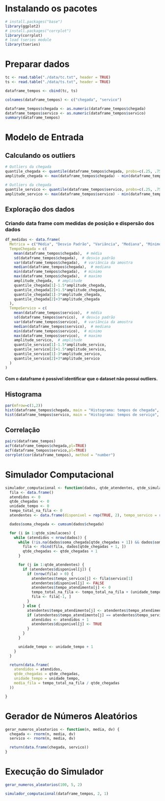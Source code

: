 # Instalando os pacotes
```r
# install.packages("base")
library(ggplot2)
# install.packages("corrplot")
library(corrplot)
# load tseries module
library(tseries)
```

# Preparar dados
```r
tc <- read.table("./data/tc.txt", header = TRUE)
ts <- read.table("./data/ts.txt", header = TRUE)

dataframe_tempos <- cbind(tc, ts)

colnames(dataframe_tempos) <- c("chegada", "servico")

dataframe_tempos$chegada <- as.numeric(dataframe_tempos$chegada)
dataframe_tempos$servico <- as.numeric(dataframe_tempos$servico)
summary(dataframe_tempos)
```

# Modelo de Entrada
## Calculando os outliers
```r
# Outliers da chegada
quantile_chegada <- quantile(dataframe_tempos$chegada, probs=c(.25, .75), na.rm = FALSE)
amplitude_chegada <- max(dataframe_tempos$chegada) - min(dataframe_tempos$chegada)

# Outliers da chegada
quantile_servico <- quantile(dataframe_tempos$servico, probs=c(.25, .75), na.rm = FALSE)
amplitude_servico <- max(dataframe_tempos$servico) - min(dataframe_tempos$servico)

```

## Exploração dos dados
### Criando data frame com medidas de posição e dispersão dos dados
```r
df_medidas <- data.frame(
  Metrica = c("Média", "Desvio Padrão", "Variância", "Mediana", "Mínimo", "Máximo", "Amplitude", "Outlier Baixo Moderado", "Outlier Alto Moderado", "Outlier Baixo Extremo", "Outlier Alto Extremo"),
  TempoChegada = c(
    mean(dataframe_tempos$chegada),  # média
    sd(dataframe_tempos$chegada),  # desvio padrão
    var(dataframe_tempos$chegada),  # variância da amostra
    median(dataframe_tempos$chegada),  # mediana
    min(dataframe_tempos$chegada),  # minimo
    max(dataframe_tempos$chegada),  # maximo
    amplitude_chegada,  # amplitude
    quantile_chegada[1]-1.5*amplitude_chegada,
    quantile_chegada[2]+1.5*amplitude_chegada,
    quantile_chegada[1]-3*amplitude_chegada,
    quantile_chegada[2]+3*amplitude_chegada
  ),
  TempoServico = c(
    mean(dataframe_tempos$servico),  # média
    sd(dataframe_tempos$servico),  # desvio padrão
    var(dataframe_tempos$servico),  # variância da amostra
    median(dataframe_tempos$servico),  # mediana
    min(dataframe_tempos$servico),  # minimo
    max(dataframe_tempos$servico),  # maximo
    amplitude_servico,  # amplitude
    quantile_servico[1]-1.5*amplitude_servico,
    quantile_servico[2]+1.5*amplitude_servico,
    quantile_servico[1]-3*amplitude_servico,
    quantile_servico[2]+3*amplitude_servico
  )
)
```
#### Com o dataframe é possível identificar que o dataset não possui outliers.


## Histograma
```r
par(mfrow=c(1,2))
hist(dataframe_tempos$chegada, main = "Histograma: tempos de chegada", xlab = "Tempo de chegada", ylab = "Frequência", col = "blue")
hist(dataframe_tempos$servico, main = "Histograma: tempos de serviço", xlab = "Tempo de serviço", ylab = "Frequência", col = "red")
```

## Correlação
```r
pairs(dataframe_tempos)
acf(dataframe_tempos$chegada,pl=TRUE)
acf(dataframe_tempos$servico,pl=TRUE)
corrplot(cor(dataframe_tempos), method = "number")

```

# Simulador Computacional
```r
simulador_computacional <- function(dados, qtde_atendentes, qtde_simulacoes) {
  fila <- data.frame()
  atendidos <- 0
  qtde_chegadas <- 0
  unidade_tempo <- 0
  tempo_total_na_fila <- 0
  atendentes <- data.frame(disponivel = rep(TRUE, 2), tempo_servico = rep(0, qtde_atendentes), tempo_atendimento = rep(0, qtde_atendentes))

  dados$soma_chegada <- cumsum(dados$chegada)

  for (i in 1:qtde_simulacoes) {
    while (atendidos < nrow(dados)) {
      while (!is.na(dados$soma_chegada[qtde_chegadas + 1]) && dados$soma_chegada[qtde_chegadas + 1] == unidade_tempo) {
        fila <- rbind(fila, dados[qtde_chegadas + 1, ])
        qtde_chegadas <- qtde_chegadas + 1
      }

      for (j in 1:qtde_atendentes) {
        if (atendentes$disponivel[j]) {
          if (nrow(fila) > 0) {
            atendentes$tempo_servico[j] <- fila$servico[1]
            atendentes$disponivel[j] <- FALSE
            atendentes$tempo_atendimento[j] <- 0
            tempo_total_na_fila <- tempo_total_na_fila + (unidade_tempo - fila$soma_chegada[1])
            fila <- fila[-1, ]
          }
        } else {
          atendentes$tempo_atendimento[j] <- atendentes$tempo_atendimento[j] + 1
          if (atendentes$tempo_atendimento[j] == atendentes$tempo_servico[j]){
            atendidos <- atendidos + 1
            atendentes$disponivel[j] <- TRUE
          }
        }
      }

      unidade_tempo <- unidade_tempo + 1
    }
  }

  return(data.frame(
    atendidos = atendidos,
    qtde_chegadas = qtde_chegadas,
    unidade_tempo = unidade_tempo,
    media_fila = tempo_total_na_fila / qtde_chegadas
  ))

}

```

# Gerador de Números Aleatórios
```r
gerar_numeros_aleatorios <- function(n, media, dv) {
  chegada <- rnorm(n, media, dv)
  servico <- rnorm(n, media, dv)

  return(data.frame(chegada, servico))
}
```

# Execução do Simulador
```r
gerar_numeros_aleatorios(100, 5, 2)

simulador_computacional(dataframe_tempos, 2, 1)
```